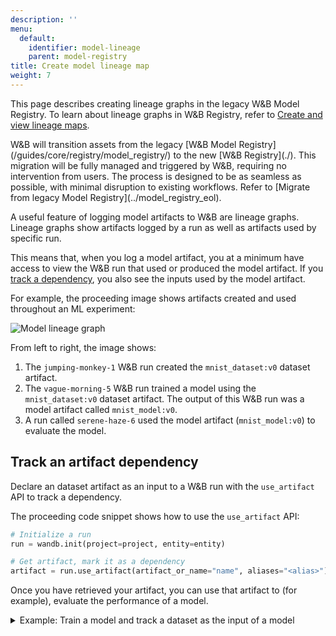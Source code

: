 ```yaml
---
description: ''
menu:
  default:
    identifier: model-lineage
    parent: model-registry
title: Create model lineage map
weight: 7
---
```


This page describes creating lineage graphs in the legacy W&B Model Registry. To learn about lineage graphs in W&B Registry, refer to [Create and view lineage maps](../lineage).

<Note>
W&B will transition assets from the legacy [W&B Model Registry](/guides/core/registry/model_registry/) to the new [W&B Registry](./). This migration will be fully managed and triggered by W&B, requiring no intervention from users. The process is designed to be as seamless as possible, with minimal disruption to existing workflows. Refer to [Migrate from legacy Model Registry](../model_registry_eol).
</Note>


A useful feature of logging model artifacts to W&B are lineage graphs. Lineage graphs show artifacts logged by a run as well as artifacts used by specific run. 

This means that, when you log a model artifact, you at a minimum have access to view the W&B run that used or produced the model artifact. If you [track a dependency](#track-an-artifact-dependency), you also see the inputs used by the model artifact.

For example, the proceeding image shows artifacts created and used throughout an ML experiment:

<Frame>
    <img src="/images/models/model_lineage_example.png" alt="Model lineage graph"  />
</Frame>

From left to right, the image shows:
1. The `jumping-monkey-1` W&B run created the `mnist_dataset:v0` dataset artifact.
2. The `vague-morning-5` W&B run trained a model using the `mnist_dataset:v0` dataset artifact. The output of this W&B run was a model artifact called `mnist_model:v0`.
3. A run called `serene-haze-6` used the model artifact (`mnist_model:v0`) to evaluate the model.


## Track an artifact dependency

Declare an dataset artifact as an input to a W&B run with the `use_artifact` API to track a dependency. 

The proceeding code snippet shows how to use the `use_artifact` API:

```python
# Initialize a run
run = wandb.init(project=project, entity=entity)

# Get artifact, mark it as a dependency
artifact = run.use_artifact(artifact_or_name="name", aliases="<alias>")
```

Once you have retrieved your artifact, you can use that artifact to (for example), evaluate the performance of a model. 

<details>

<summary>Example: Train a model and track a dataset as the input of a model</summary>

```python
job_type = "train_model"

config = {
    "optimizer": "adam",
    "batch_size": 128,
    "epochs": 5,
    "validation_split": 0.1,
}

run = wandb.init(project=project, job_type=job_type, config=config)

version = "latest"
name = "{}:{}".format("{}_dataset".format(model_use_case_id), version)

artifact = run.use_artifact(name)

train_table = artifact.get("train_table")
x_train = train_table.get_column("x_train", convert_to="numpy")
y_train = train_table.get_column("y_train", convert_to="numpy")

# Store values from our config dictionary into variables for easy accessing
num_classes = 10
input_shape = (28, 28, 1)
loss = "categorical_crossentropy"
optimizer = run.config["optimizer"]
metrics = ["accuracy"]
batch_size = run.config["batch_size"]
epochs = run.config["epochs"]
validation_split = run.config["validation_split"]

# Create model architecture
model = keras.Sequential(
    [
        layers.Input(shape=input_shape),
        layers.Conv2D(32, kernel_size=(3, 3), activation="relu"),
        layers.MaxPooling2D(pool_size=(2, 2)),
        layers.Conv2D(64, kernel_size=(3, 3), activation="relu"),
        layers.MaxPooling2D(pool_size=(2, 2)),
        layers.Flatten(),
        layers.Dropout(0.5),
        layers.Dense(num_classes, activation="softmax"),
    ]
)
model.compile(loss=loss, optimizer=optimizer, metrics=metrics)

# Generate labels for training data
y_train = keras.utils.to_categorical(y_train, num_classes)

# Create training and test set
x_t, x_v, y_t, y_v = train_test_split(x_train, y_train, test_size=0.33)

# Train the model
model.fit(
    x=x_t,
    y=y_t,
    batch_size=batch_size,
    epochs=epochs,
    validation_data=(x_v, y_v),
    callbacks=[WandbCallback(log_weights=True, log_evaluation=True)],
)

# Save model locally
path = "model.h5"
model.save(path)

path = "./model.h5"
registered_model_name = "MNIST-dev"
name = "mnist_model"

run.link_model(path=path, registered_model_name=registered_model_name, name=name)
run.finish()
```

</details>